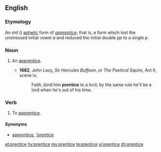 {{also|Prentice}}
==English==

===Etymology===
An old ({{etyl|enm|en}}) [[aphetic]] form of ''[[apprentice]]''; that is, a form which lost the unstressed initial vowel ''a'' and reduced the initial double ''pp'' to a single ''p''.

===Noun===
{{en-noun|s}}

# {{context|obsolete|lang=en}} An [[apprentice]].
#* '''1682''', John Lacy, ''Sir Hercules Buffoon, or The Poetical Squire'', Act II, scene iv,
#*: Faith, bind him '''prentice''' to a lord; by the same rule he'll be a lord when he's out of his time.

===Verb===
{{en-verb|prentic|ing}}

# {{context|obsolete|lang=en}} To [[apprentice]].

====Synonyms====
* {{sense|noun, verb}} [[apprentice]], [['prentice]]

[[et:prentice]]
[[hy:prentice]]
[[my:prentice]]
[[te:prentice]]
[[vi:prentice]]
[[zh:prentice]]